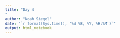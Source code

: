 ```yaml
---
title: "Day 4
"
author: "Noah Siegel"
date: "`r format(Sys.time(), '%d %B, %Y, %H:%M')`"
output: html_notebook
---
```

